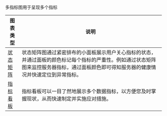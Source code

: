 多指标图用于呈现多个指标

|图表类型|说明|
|-|-|
|[状态矩阵](/express/manual/6063/status_panel)|状态矩阵图通过紧密排布的小面板展示用户关心指标的状态，并通过面板的颜色标记每个指标的严重性。例如通过状态矩阵图来监控服务器指标，通过面板颜色即可得知服务器的健康情况并快速定位到异常指标。|
|[指标看板](/express/manual/8409/indicators-of-kanban)|指标看板可以一目了然地展示多个数据指标，以方便您及时掌握现状，从而快速制定并实施应对措施。|

